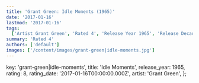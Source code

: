 ```yaml
---
title: 'Grant Green: Idle Moments (1965)'
date: '2017-01-16'
lastmod: '2017-01-16'
tags:
  ['Artist Grant Green', 'Rated 4', 'Release Year 1965', 'Release Decade 1960']
summary: 'Rated 4'
authors: ['default']
images: ['/content/images/grant-green|idle-moments.jpg']
---
```


  key: 'grant-green|idle-moments',
  title: 'Idle Moments',
  release_year: 1965,
  rating: 8,
  rating_date: '2017-01-16T00:00:00.000Z',
  artist: 'Grant Green',
};

<MusicRating data={data} />
